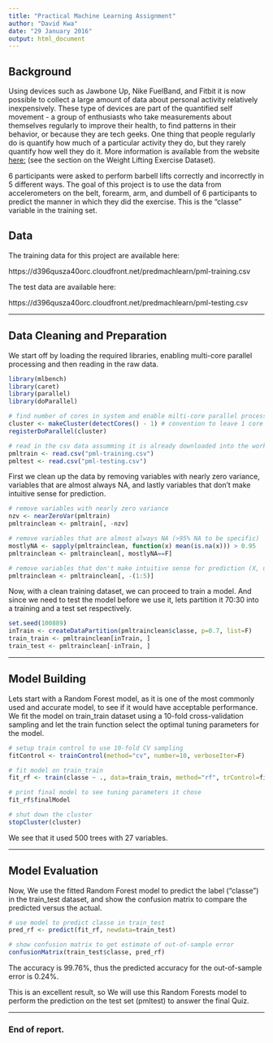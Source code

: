 ```yaml
---
title: "Practical Machine Learning Assignment"
author: "David Kwa"
date: "29 January 2016"
output: html_document
---
```


## Background  
Using devices such as Jawbone Up, Nike FuelBand, and Fitbit it is now possible to collect a large amount of data about personal activity relatively inexpensively. These type of devices are part of the quantified self movement - a group of enthusiasts who take measurements about themselves regularly to improve their health, to find patterns in their behavior, or because they are tech geeks. One thing that people regularly do is quantify how much of a particular activity they do, but they rarely quantify how well they do it. More information is available from the website [here:](< http://groupware.les.inf.puc-rio.br/har>) (see the section on the Weight Lifting Exercise Dataset).  
  
6 participants were asked to perform barbell lifts correctly and incorrectly in 5 different ways. The goal of this project is to use the data from accelerometers on the belt, forearm, arm, and dumbell of 6 participants to predict the manner in which they did the exercise. This is the "classe" variable in the training set.  
  
## Data  
The training data for this project are available here:

https://d396qusza40orc.cloudfront.net/predmachlearn/pml-training.csv

The test data are available here:

https://d396qusza40orc.cloudfront.net/predmachlearn/pml-testing.csv  


---
  
## Data Cleaning and Preparation

We start off by loading the required libraries, enabling multi-core parallel processing and then reading in the raw data.  

```r
library(mlbench)
library(caret)
library(parallel)
library(doParallel)

# find number of cores in system and enable milti-core parallel processing
cluster <- makeCluster(detectCores() - 1) # convention to leave 1 core for OS
registerDoParallel(cluster)

# read in the csv data assumming it is already downloaded into the working directory
pmltrain <- read.csv("pml-training.csv")
pmltest <- read.csv("pml-testing.csv")
```

First we clean up the data by removing variables with nearly zero variance, variables that are almost always NA, and lastly variables that don't make intuitive sense for prediction.   

```r
# remove variables with nearly zero variance
nzv <- nearZeroVar(pmltrain)
pmltrainclean <- pmltrain[, -nzv]

# remove variables that are almost always NA (>95% NA to be specific)
mostlyNA <- sapply(pmltrainclean, function(x) mean(is.na(x))) > 0.95
pmltrainclean <- pmltrainclean[, mostlyNA==F]

# remove variables that don't make intuitive sense for prediction (X, user_name, raw_timestamp_part_1, raw_timestamp_part_2, cvtd_timestamp), which happen to be the first five variables
pmltrainclean <- pmltrainclean[, -(1:5)]
```

Now, with a clean training dataset, we can proceed to train a model. And since we need to test the model before we use it, lets partition it 70:30 into a training and a test set respectively.  

```r
set.seed(100889)
inTrain <- createDataPartition(pmltrainclean$classe, p=0.7, list=F)
train_train <- pmltrainclean[inTrain, ]
train_test <- pmltrainclean[-inTrain, ]
```

---
  
## Model Building  

Lets start with a Random Forest model, as it is one of the most commonly used and accurate model, to see if it would have acceptable performance. We fit the model on train_train dataset using a 10-fold cross-validation sampling and let the train function select the optimal tuning parameters for the model.  

```r
# setup train control to use 10-fold CV sampling
fitControl <- trainControl(method="cv", number=10, verboseIter=F)

# fit model on train_train
fit_rf <- train(classe ~ ., data=train_train, method="rf", trControl=fitControl)

# print final model to see tuning parameters it chose
fit_rf$finalModel

# shut down the cluster
stopCluster(cluster)
```

We see that it used 500 trees with 27 variables.  
  
---
  
## Model Evaluation   
  
Now, We use the fitted Random Forest model to predict the label ("classe") in the train_test dataset, and show the confusion matrix to compare the predicted versus the actual.    
  
```r
# use model to predict classe in train_test
pred_rf <- predict(fit_rf, newdata=train_test)

# show confusion matrix to get estimate of out-of-sample error
confusionMatrix(train_test$classe, pred_rf)
```
  
The accuracy is 99.76%, thus the predicted accuracy for the out-of-sample error is 0.24%.

This is an excellent result, so We will use this Random Forests model to perform the prediction on the test set (pmltest) to answer the final Quiz.  
  
---  
  
### End of report.
